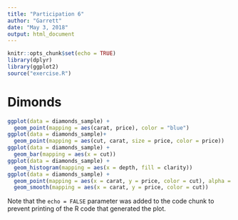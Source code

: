 ```yaml
---
title: "Participation 6"
author: "Garrett"
date: "May 3, 2018"
output: html_document
---
```


```r
knitr::opts_chunk$set(echo = TRUE)
library(dplyr)
library(ggplot2)
source("exercise.R")
```

# Dimonds

```r
ggplot(data = diamonds_sample) + 
  geom_point(mapping = aes(carat, price), color = "blue")
ggplot(data = diamonds_sample)+
  geom_point(mapping = aes(cut, carat, size = price, color = price))
ggplot(data = diamonds_sample) +
  geom_bar(mapping = aes(x = cut))
ggplot(data = diamonds_sample) +
  geom_histogram(mapping = aes(x = depth, fill = clarity))
ggplot(data = diamonds_sample) +
  geom_point(mapping = aes(x = carat, y = price, color = cut), alpha = 0.3) + 
  geom_smooth(mapping = aes(x = carat, y = price, color = cut))

```



Note that the `echo = FALSE` parameter was added to the code chunk to prevent printing of the R code that generated the plot.
